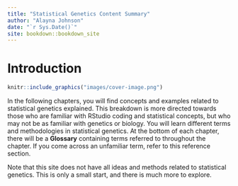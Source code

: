 ```yaml
--- 
title: "Statistical Genetics Content Summary"
author: "Alayna Johnson"
date: "`r Sys.Date()`"
site: bookdown::bookdown_site
---
```



# Introduction {-}

  
```r
knitr::include_graphics("images/cover-image.png")
```

In the following chapters, you will find concepts and examples related to statistical genetics explained. This breakdown is more directed towards those who are familiar with RStudio coding and statistical concepts, but who may not be as familiar with genetics or biology. You will learn different terms and methodologies in statistical genetics. At the bottom of each chapter, there will be a **Glossary** containing terms referred to throughout the chapter. If you come across an unfamiliar term, refer to this reference section.

Note that this site does not have all ideas and methods related to statistical genetics. This is only a small start, and there is much more to explore.
